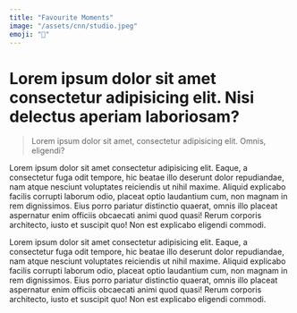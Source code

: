 ```yaml
---
title: "Favourite Moments"
image: "/assets/cnn/studio.jpeg"
emoji: "🤩"
---
```


# Lorem ipsum dolor sit amet consectetur adipisicing elit. Nisi delectus aperiam laboriosam?

> Lorem ipsum dolor sit amet, consectetur adipisicing elit. Omnis, eligendi?

Lorem ipsum dolor sit amet consectetur adipisicing elit. Eaque, a consectetur fuga odit tempore, hic beatae illo deserunt dolor repudiandae, nam atque nesciunt voluptates reiciendis ut nihil maxime. Aliquid explicabo facilis corrupti laborum odio, placeat optio laudantium cum, non magnam in rem dignissimos. Eius porro pariatur distinctio quaerat, omnis illo placeat aspernatur enim officiis obcaecati animi quod quasi! Rerum corporis architecto, iusto et suscipit quo! Non est explicabo eligendi commodi.

Lorem ipsum dolor sit amet consectetur adipisicing elit. Eaque, a consectetur fuga odit tempore, hic beatae illo deserunt dolor repudiandae, nam atque nesciunt voluptates reiciendis ut nihil maxime. Aliquid explicabo facilis corrupti laborum odio, placeat optio laudantium cum, non magnam in rem dignissimos. Eius porro pariatur distinctio quaerat, omnis illo placeat aspernatur enim officiis obcaecati animi quod quasi! Rerum corporis architecto, iusto et suscipit quo! Non est explicabo eligendi commodi.

<Picture
	pic="/assets/bbc/bars.jpeg"
	caption="This is a placeholder for caption text"
	alt="Placeholder"
/>
